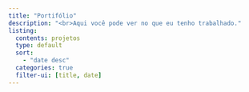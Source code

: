 ---
title: "Portifólio"
description: "<br>Aqui você pode ver no que eu tenho trabalhado."
listing:
  contents: projetos
  type: default
  sort:
    - "date desc"
  categories: true
  filter-ui: [title, date]
---



```{=html}
  <style>
body {
      background-image: url('/imagens/agua.png');
      background-size: cover;
    }
  </style>
```


